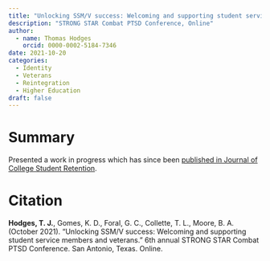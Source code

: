 ```yaml
---
title: "Unlocking SSM/V success: Welcoming and supporting student service members and veterans"
description: "STRONG STAR Combat PTSD Conference, Online"
author:
  - name: Thomas Hodges
    orcid: 0000-0002-5184-7346
date: 2021-10-20
categories:
  - Identity
  - Veterans
  - Reintegration
  - Higher Education
draft: false
---
```


# Summary

Presented a work in progress which has since been [published in Journal of College Student Retention](research/articles/2024-ssmvs/index.qmd).

# Citation

**Hodges, T. J.**, Gomes, K. D., Foral, G. C., Collette, T. L., Moore, B. A. (October 2021). “Unlocking SSM/V success: Welcoming and supporting student service members and veterans.” 6th annual STRONG STAR Combat PTSD Conference. San Antonio, Texas. Online.
